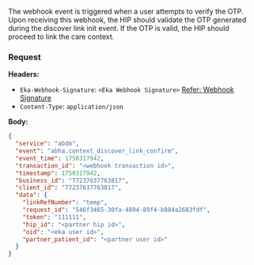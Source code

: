 The webhook event is triggered when a user attempts to verify the OTP. Upon receiving this webhook, the HIP should validate the OTP generated during the discover link init event. If the OTP is valid, the HIP should proceed to link the care context.
### Request
**Headers:**

- `Eka-Webhook-Signature`: `<Eka Webhook Signature>`  [Refer: Webhook Signature](/api-reference/connect/webhooks/webhook-signature)
- `Content-Type`: `application/json`

**Body:**

```json
{
  "service": "abdm",
  "event": "abha.context_discover_link_confirm",
  "event_time": 1750317942,
  "transaction_id": "<webhook transaction id>",
  "timestamp": 1750317942,
  "business_id": "77237637763817",
  "client_id": "77237637763817",
  "data": {
    "linkRefNumber": "temp",
    "request_id": "546f3465-30fa-4894-89f4-b884a2683fdf",
    "token": "111111",
    "hip_id": "<partner hip id>",
    "oid": "<eka user id>",
    "partner_patient_id": "<partner user id>"
  }
}
```

